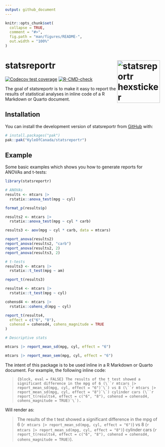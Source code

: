 ```yaml
---
output: github_document
---
```


<!-- README.md is generated from README.Rmd. Please edit that file -->

```r
knitr::opts_chunk$set(
  collapse = TRUE,
  comment = "#>",
  fig.path = "man/figures/README-",
  out.width = "100%"
)
```

# statsreportr <img src="man/figures/logo.png" align="right" height="139" alt="statsreportr hexsticker" />

<!-- badges: start -->
[![Codecov test coverage](https://codecov.io/gh/KyleOfCanada/statsreportr/graph/badge.svg)](https://app.codecov.io/gh/KyleOfCanada/statsreportr)
[![R-CMD-check](https://github.com/KyleOfCanada/statsreportr/actions/workflows/R-CMD-check.yaml/badge.svg)](https://github.com/KyleOfCanada/statsreportr/actions/workflows/R-CMD-check.yaml)
<!-- badges: end -->

The goal of statsreportr is to make it easy to report the results of statistical analyses in inline code of a R Markdown or Quarto document.

## Installation

You can install the development version of statsreportr from [GitHub](https://github.com/) with:

``` r
# install.packages("pak")
pak::pak("KyleOfCanada/statsreportr")
```

## Example

Some basic examples which shows you how to generate reports for ANOVAs and t-tests:

```r
library(statsreportr)

# ANOVAs
results <- mtcars |>
  rstatix::anova_test(mpg ~ cyl)

format_p(results$p)

results2 <- mtcars |>
  rstatix::anova_test(mpg ~ cyl * carb)

results3 <- aov(mpg ~ cyl * carb, data = mtcars)

report_anova(results2)
report_anova(results2, "carb")
report_anova(results2, 2)
report_anova(results3, 2)

# t-tests
results3 <- mtcars |>
  rstatix::t_test(mpg ~ am)

report_t(results3)

results4 <- mtcars |>
  rstatix::t_test(mpg ~ cyl)

cohensd4 <- mtcars |>
  rstatix::cohens_d(mpg ~ cyl)

report_t(results4,
  effect = c("6", "8"),
  cohensd = cohensd4, cohens_magnitude = TRUE
)

# Descriptive stats

mtcars |> report_mean_sd(mpg, cyl, effect = "6")

mtcars |> report_mean_sem(mpg, cyl, effect = "6")
```
The intent of this package is to be used inline in a R Markdown or Quarto document. For example, the following inline code:

> ```{block, eval = FALSE}
The results of the t test showed a significant difference in the mpg of 6 (\``r mtcars |> report_mean_sd(mpg, cyl, effect = "6")`\`) vs 8 (\``r mtcars |> report_mean_sd(mpg, cyl, effect = "8")`\`) cylinder cars (\``r report_t(results4, effect = c("6", "8"), cohensd = cohensd4, cohens_magnitude = TRUE)`\`). 
> ```

Will render as:

> The results of the t test showed a significant difference in the mpg of 6 (`r mtcars |> report_mean_sd(mpg, cyl, effect = "6")`) vs 8 (`r mtcars |> report_mean_sd(mpg, cyl, effect = "8")`) cylinder cars (`r report_t(results4, effect = c("6", "8"), cohensd = cohensd4, cohens_magnitude = TRUE)`).
